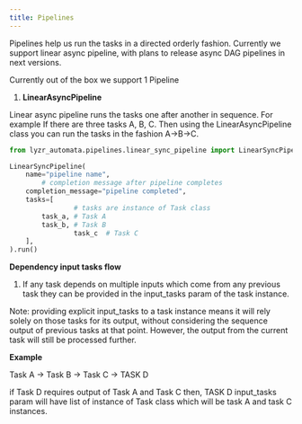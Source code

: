 ```yaml
---
title: Pipelines
---
```


Pipelines help us run the tasks in a directed orderly fashion. Currently we support linear async pipeline, with plans to release async DAG pipelines in next versions.

Currently out of the box we support 1 Pipeline

1. **LinearAsyncPipeline**

Linear async pipeline runs the tasks one after another in sequence. For example 
If there are three tasks A, B, C. Then using the LinearAsyncPipeline class you can run the tasks
in the fashion A→B→C.

```python
from lyzr_automata.pipelines.linear_sync_pipeline import LinearSyncPipeline

LinearSyncPipeline(
    name="pipeline name",
		# completion message after pipeline completes
    completion_message="pipeline completed",
    tasks=[
				# tasks are instance of Task class
        task_a, # Task A
        task_b, # Task B
				task_c  # Task C
    ],
).run()
```

**Dependency input tasks flow**

1. If any task depends on multiple inputs which come from any previous task they can be provided in the input_tasks param of the task instance.

<Note>
Note: providing explicit input_tasks to a task instance means it will rely solely on those tasks for its output, without considering the sequence output of previous tasks at that point. However, the output from the current task will still be processed further.
</Note>

**Example**

Task A → Task B → Task C → TASK D

if Task D requires output of Task A and Task C then, TASK D input_tasks param will have list of instance of Task class which will be task A and task C instances.